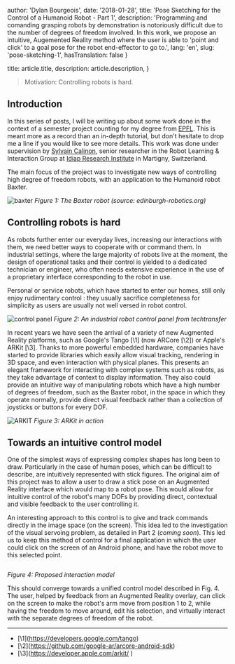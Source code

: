 
  author: 'Dylan Bourgeois',
  date: '2018-01-28',
  title: 'Pose Sketching for the Control of a Humanoid Robot - Part 1',
  description: 'Programming and comanding grasping robots by demonstration is notoriously difficult due to the number of degrees of freedom involved. In this work, we propose an intuitive, Augemented Reality method where the user is able to \'point and click\' to a goal pose for the robot end-effector to go to.',
  lang: 'en',
  slug: 'pose-sketching-1',
  hasTranslation: false
}

  title: article.title,
  description: article.description,
}


> Motivation: Controlling robots is hard.

## Introduction

In this series of posts, I will be writing up about some work done in
the context of a semester project counting for my degree from
[EPFL](https://epfl.ch). This is meant more as a record than an in-depth
tutorial, but don't hesitate to drop me a line if you would like to see
more details. This work was done under supervision by [Sylvain
Calinon](https://calinon.ch), senior researcher in the Robot Learning &
Interaction Group at [Idiap Research Institute](https://idiap.ch) in
Martigny, Switzerland.

The main focus of the project was to investigate new ways of controlling
high degree of freedom robots, with an application to the Humanoid robot
Baxter.

![baxter](https://www.edinburgh-robotics.org/sites/default/files/baxter-robot.jpg)
*Figure 1: The Baxter robot (source: edinburgh-robotics.org)*

## Controlling robots is hard

As robots further enter our everyday lives, increasing our interactions
with them, we need better ways to cooperate with or command them. In
industrial settings, where the large majority of robots live at the
moment, the design of operational tasks and their control is yielded to
a dedicated technician or engineer, who often needs extensive experience
in the use of a proprietary interface corresponding to the robot in use.

Personal or service robots, which have started to enter our homes, still
only enjoy rudimentary control : they usually sacrifice completeness for
simplicity as users are usually not well versed in robot control.

![control
panel](https://www.techtransfer.com/wp-content/uploads/image007.jpg)
*Figure 2: An industrial robot control panel from techtransfer*

In recent years we have seen the arrival of a variety of new Augmented
Reality platforms, such as Google's Tango \[\1\] (now
ARCore \[\2\]) or Apple's ARKit \[\3\]. Thanks to more powerful embedded hardware,
companies have started to provide libraries which easily allow visual
tracking, rendering in 3D space, and even interaction with physical
planes. This presents an elegant framework for interacting with complex
systems such as robots, as they take advantage of context to display
information. They also could provide an intuitive way of manipulating
robots which have a high number of degrees of freedom, such as the
Baxter robot, in the space in which they operate normally, provide
direct visual feedback rather than a collection of joysticks or buttons
for every DOF.

![ARKIT](https://photos5.appleinsider.com/gallery/22874-28279-170919-Strava-l.jpg)
*Figure 3: ARKit in action*

## Towards an intuitive control model

One of the simplest ways of expressing complex shapes has long been to
draw. Particularly in the case of human poses, which can be difficult to
describe, are intuitively represented with stick figures. The original
aim of this project was to allow a user to draw a stick pose on an
Augmented Reality interface which would map to a robot pose. This would
allow for intuitive control of the robot's many DOFs by providing
direct, contextual and visible feedback to the user controlling it.

An interesting approach to this control is to give and track commands
directly in the image space (on the screen). This idea led to the
investigation of the visual servoing problem, as detailed in Part 2
(*coming soon*). This led us to keep this method of control for a final
application in which the user could click on the screen of an Android
phone, and have the robot move to this selected point.

<Image src={settings} alt="" />

*Figure 4: Proposed interaction model*

This should converge towards a unified control model described in Fig.
4. The user, helped by feedback from an Augmented Reality overlay, can
click on the screen to make the robot's arm move from position 1 to 2,
while having the freedom to move around, edit his selection, and
virtually interact with the separate degrees of freedom of the robot.

------------------------------------------------------------------------



- \[\1\](https://developers.google.com/tango)
- \[\2\](https://github.com/google-ar/arcore-android-sdk)
- \[\3\](https://developer.apple.com/arkit/ ) 